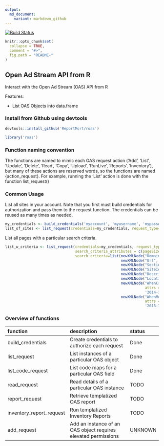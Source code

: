 ```yaml
---
output:
  md_document:
    variant: markdown_github
---
```


<!-- README.md is generated from README.Rmd. Please edit that file -->

[![Build Status](https://travis-ci.org/ReportMort/roas.svg?branch=master)](https://travis-ci.org/ReportMort/roas) 

```r
knitr::opts_chunk$set(
  collapse = TRUE,
  comment = "#>",
  fig.path = "README-"
)
```

Open Ad Stream API from R
-------------------

Interact with the Open Ad Stream (OAS) API from R

Features:

-   List OAS Objects into data.frame

### Install from Github using devtools

``` r
devtools::install_github('ReportMort/roas')
```

``` r
library('roas')
```

### Function naming convention

The functions are named to mimic each OAS request action ('Add', 'List', 'Update', 'Delete', 'Read', 'Copy', 'Upload', 'RunLive', 'Reports', 'Inventory'), but 
many of these actions are reserved words, so the functions are named {action_request}. For example, running the 'List' action is done with the function list_request()

### Common Usage

List all sites in your account. Note that you first must build credentials for authorization and pass them to the request function. The credentials 
can be reused as many times as needed.

``` r
my_credentials <- build_credentials('myaccount', 'myusername', 'mypassword')
list_of_sites <- list_request(credentials=my_credentials, request_type='Site')
```

List all pages with a particular search criteria.

``` r
list_w_criteria <- list_request(credentials=my_credentials, request_type='Page', 
                                search_criteria_attributes = c(pageSize=100), 
                                search_criteria=list(newXMLNode("Domain", "mySite"), 
                                                     newXMLNode("Url", "001"), 
                                                     newXMLNode("SectionId", "Ar%ves"), 
                                                     newXMLNode("SiteId", "ApiSite"), 
                                                     newXMLNode("Description", "My Page"), 
                                                     newXMLNode("LocationKey", "7"), 
                                                     newXMLNode("WhenCreated", 
                                                                attrs = c(condition = "GT"), 
                                                                '2014-12-31'), 
                                                     newXMLNode("WhenModified", 
                                                                attrs = c(condition = "GT"), 
                                                                '2013-12-31')))
```

### Overview of functions

| function                 | description                                                     | status               |
|:-------------------------|:----------------------------------------------------------------|:---------------------|
| build\_credentials       | Create credentials to authorize each request                    | Done                 |
| list\_request            | List instances of a particular OAS object                       | Done                 |
| list\_code\_request      | List code maps for a particular OAS field                       | Done                 |
| read_request             | Read details of a particular OAS instance                       | TODO                 |
| report_request           | Retrieve templatized OAS report                                 | TODO                 |
| inventory_report_request | Run templatized Inventory Reports                               | TODO                 |
| add_request              | Add an instance of an OAS object requires elevated permissions  | UNKNOWN              |
